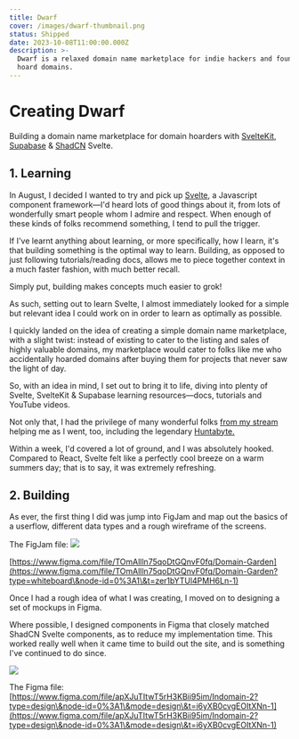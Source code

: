 ```yaml
---
title: Dwarf
cover: /images/dwarf-thumbnail.png
status: Shipped
date: 2023-10-08T11:00:00.000Z
description: >-
  Dwarf is a relaxed domain name marketplace for indie hackers and founders who
  hoard domains.
---
```


# Creating Dwarf

Building a domain name marketplace for domain hoarders with [SvelteKit](https://kit.svelte.dev/), [Supabase](https://kit.svelte.dev/) & [ShadCN](shadcn-svelte.com/) Svelte.

## 1. Learning

In August, I decided I wanted to try and pick up [Svelte](https://svelte.dev/), a Javascript component framework—I'd heard lots of good things about it, from lots of wonderfully smart people whom I admire and respect. When enough of these kinds of folks recommend something, I tend to pull the trigger.

If I've learnt anything about learning, or more specifically, how I learn, it's that building something is the optimal way to learn. Building, as opposed to just following tutorials/reading docs, allows me to piece together context in a much faster fashion, with much better recall.

Simply put, building makes concepts much easier to grok!

As such, setting out to learn Svelte, I almost immediately looked for a simple but relevant idea I could work on in order to learn as optimally as possible.

I quickly landed on the idea of creating a simple domain name marketplace, with a slight twist: instead of existing to cater to the listing and sales of highly valuable domains, my marketplace would cater to folks like me who accidentally hoarded domains after buying them for projects that never saw the light of day.

So, with an idea in mind, I set out to bring it to life, diving into plenty of Svelte, SvelteKit & Supabase learning resources—docs, tutorials and YouTube videos.

Not only that, I had the privilege of many wonderful folks [from my stream](https://twitch.tv/thecoppinger) helping me as I went, too, including the legendary [Huntabyte.](https://twitter.com/huntabyte/)

Within a week, I'd covered a lot of ground, and I was absolutely hooked. Compared to React, Svelte felt like a perfectly cool breeze on a warm summers day; that is to say, it was extremely refreshing.

## 2. Building

As ever, the first thing I did was jump into FigJam and map out the basics of a userflow, different data types and a rough wireframe of the screens.

The FigJam file: ![](</images/Monosnap Domain Garden - Figma 2023-10-16 10.57.51.png>)

[https://www.figma.com/file/TOmAllln75qoDtGQnvF0fq/Domain-Garden](https://www.figma.com/file/TOmAllln75qoDtGQnvF0fq/Domain-Garden?type=whiteboard\&node-id=0%3A1\&t=zer1bYTUl4PMH6Ln-1)

Once I had a rough idea of what I was creating, I moved on to designing a set of mockups in Figma.

Where possible, I designed components in Figma that closely matched ShadCN Svelte components, as to reduce my implementation time. This worked really well when it came time to build out the site, and is something I've continued to do since.

![](</images/Monosnap Indomain 2 - Figma 2023-10-16 11.01.53.png>)

The Figma file: [https://www.figma.com/file/apXJuTItwT5rH3KBii95im/Indomain-2?type=design\&node-id=0%3A1\&mode=design\&t=i6yXB0cvgEOItXNn-1](https://www.figma.com/file/apXJuTItwT5rH3KBii95im/Indomain-2?type=design\&node-id=0%3A1\&mode=design\&t=i6yXB0cvgEOItXNn-1)
